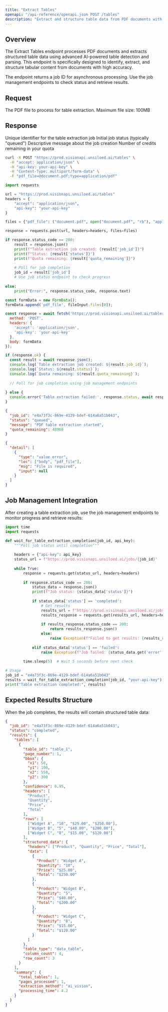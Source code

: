 ```yaml
---
title: "Extract Tables"
openapi: "/api-reference/openapi.json POST /tables"
description: "Extract and structure table data from PDF documents with advanced table detection and parsing"
---
```


## Overview

The Extract Tables endpoint processes PDF documents and extracts structured table data using advanced AI-powered table detection and parsing. This endpoint is specifically designed to identify, extract, and structure tabular content from documents with high accuracy.

<Note>
The endpoint returns a job ID for asynchronous processing. Use the job management endpoints to check status and retrieve results.
</Note>

## Request

<ParamField body="pdf_file" type="file" required>
  The PDF file to process for table extraction. Maximum file size: 100MB
</ParamField>

## Response

<ResponseField name="job_id" type="string">
  Unique identifier for the table extraction job
</ResponseField>

<ResponseField name="status" type="string">
  Initial job status (typically "queued")
</ResponseField>

<ResponseField name="message" type="string">
  Descriptive message about the job creation
</ResponseField>

<ResponseField name="quota_remaining" type="number">
  Number of credits remaining in your quota
</ResponseField>

<RequestExample>

```bash cURL
curl -X POST "https://prod.visionapi.unsiloed.ai/tables" \
  -H "accept: application/json" \
  -H "api-key: your-api-key" \
  -H "Content-Type: multipart/form-data" \
  -F "pdf_file=@document.pdf;type=application/pdf"
```

```python Python
import requests

url = "https://prod.visionapi.unsiloed.ai/tables"
headers = {
    "accept": "application/json",
    "api-key": "your-api-key"
}

files = {"pdf_file": ("document.pdf", open("document.pdf", "rb"), "application/pdf")}

response = requests.post(url, headers=headers, files=files)

if response.status_code == 200:
    result = response.json()
    print(f"Table extraction job created: {result['job_id']}")
    print(f"Status: {result['status']}")
    print(f"Quota remaining: {result['quota_remaining']}")
    
    # Poll for job completion
    job_id = result['job_id']
    # Use job status endpoint to check progress
    
else:
    print("Error:", response.status_code, response.text)
```

```javascript JavaScript
const formData = new FormData();
formData.append('pdf_file', fileInput.files[0]);

const response = await fetch('https://prod.visionapi.unsiloed.ai/tables', {
  method: 'POST',
  headers: {
    'accept': 'application/json',
    'api-key': 'your-api-key'
  },
  body: formData
});

if (response.ok) {
  const result = await response.json();
  console.log(`Table extraction job created: ${result.job_id}`);
  console.log(`Status: ${result.status}`);
  console.log(`Quota remaining: ${result.quota_remaining}`);
  
  // Poll for job completion using job management endpoints
  
} else {
  console.error('Table extraction failed:', response.status, await response.text());
}
```

</RequestExample>

<ResponseExample>

```json Success Response
{
  "job_id": "e4a73f3c-869e-4129-bdef-614a6a51b043",
  "status": "queued",
  "message": "PDF table extraction started",
  "quota_remaining": 48960
}
```

```json Error Response
{
  "detail": [
    {
      "type": "value_error",
      "loc": ["body", "pdf_file"],
      "msg": "File is required",
      "input": null
    }
  ]
}
```

</ResponseExample>

## Job Management Integration

After creating a table extraction job, use the job management endpoints to monitor progress and retrieve results:

```python
import time
import requests

def wait_for_table_extraction_completion(job_id, api_key):
    """Poll job status until completion"""
    
    headers = {"api-key": api_key}
    status_url = f"https://prod.visionapi.unsiloed.ai/jobs/{job_id}"
    
    while True:
        response = requests.get(status_url, headers=headers)
        
        if response.status_code == 200:
            status_data = response.json()
            print(f"Job status: {status_data['status']}")
            
            if status_data['status'] == 'completed':
                # Get results
                results_url = f"https://prod.visionapi.unsiloed.ai/jobs/{job_id}/results"
                results_response = requests.get(results_url, headers=headers)
                
                if results_response.status_code == 200:
                    return results_response.json()
                else:
                    raise Exception(f"Failed to get results: {results_response.text}")
                    
            elif status_data['status'] == 'failed':
                raise Exception(f"Job failed: {status_data.get('error', 'Unknown error')}")
                
        time.sleep(5)  # Wait 5 seconds before next check

# Usage
job_id = "e4a73f3c-869e-4129-bdef-614a6a51b043"
results = wait_for_table_extraction_completion(job_id, "your-api-key")
print("Table extraction completed:", results)
```

## Expected Results Structure

When the job completes, the results will contain structured table data:

```json
{
  "job_id": "e4a73f3c-869e-4129-bdef-614a6a51b043",
  "status": "completed",
  "results": {
    "tables": [
      {
        "table_id": "table_1",
        "page_number": 1,
        "bbox": {
          "x1": 50,
          "y1": 100,
          "x2": 550,
          "y2": 300
        },
        "confidence": 0.95,
        "headers": [
          "Product",
          "Quantity",
          "Price",
          "Total"
        ],
        "rows": [
          ["Widget A", "10", "$25.00", "$250.00"],
          ["Widget B", "5", "$40.00", "$200.00"],
          ["Widget C", "8", "$15.00", "$120.00"]
        ],
        "structured_data": {
          "headers": ["Product", "Quantity", "Price", "Total"],
          "data": [
            {
              "Product": "Widget A",
              "Quantity": "10",
              "Price": "$25.00",
              "Total": "$250.00"
            },
            {
              "Product": "Widget B",
              "Quantity": "5",
              "Price": "$40.00",
              "Total": "$200.00"
            },
            {
              "Product": "Widget C",
              "Quantity": "8",
              "Price": "$15.00",
              "Total": "$120.00"
            }
          ]
        },
        "table_type": "data_table",
        "column_count": 4,
        "row_count": 3
      }
    ],
    "summary": {
      "total_tables": 1,
      "pages_processed": 1,
      "extraction_method": "ai_vision",
      "processing_time": 4.2
    }
  }
}
```
